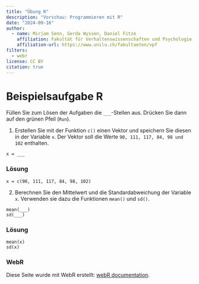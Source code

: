 ```yaml
---
title: "Übung R"
description: "Vorschau: Programmieren mit R"
date: "2024-09-16"
author:
  - name: Mirjam Senn, Gerda Wyssen, Daniel Fitze
    affiliation: Fakultät für Verhaltenswissenschaften und Psychologie, Universität Luzern
    affiliation-url: https://www.unilu.ch/fakultaeten/vpf
filters:
  - webr
license: CC BY
citation: true
---
```


# Beispielsaufgabe R

Füllen Sie zum Lösen der Aufgaben die `___`-Stellen aus. Drücken Sie dann auf den grünen Pfeil (`Run`). 


1. Erstellen Sie mit der Funktion `c()` einen Vektor und speichern Sie diesen in der Variable `x`. Der Vektor soll die Werte `90, 111, 117, 84, 98 und 102` enthalten. 


```webr-r
x = ___
```

::: {.callout-caution collapse="true"}

### Lösung

```webr-r
x = c(90, 111, 117, 84, 98, 102)
```
:::

2. Berechnen Sie den Mittelwert und die Standardabweichung der Variable `x`. Verwenden sie dazu die Funktionen `mean()` und `sd()`.

```webr-r
mean(___)
sd(___)
```

::: {.callout-caution collapse="true"}

### Lösung

```webr-r
mean(x)
sd(x)
```
:::

### WebR

Diese Seite wurde mit WebR erstellt: [webR documentation](https://quarto-webr.thecoatlessprofessor.com/qwebr-first-steps.html).
